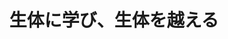 ﻿---
title: "生体に学び、生体を越える"
category: "生命理工学院"
vol: 23
interviewee: "赤池 敏宏 "
url: ""
tags: ["反応","生体","治療","医学","がん"]
pdf: "23-6.pdf"
career: ""
preface: "現在、肝炎や肝臓がんなどによって数多くの命が失われている。肝臓移植は医学的にも最も優れた治療方法であるが、免疫による拒絶反応などがあって全てが成功するわけではない。このような現状の打開案として、人工肝臓の開発が期待されている。だが、人工肝臓が実用化されるためには、生体との適合性と機能に十分に配慮しなくてはいけない。つまり、人体にはもちろん、人工肝臓側にも免疫反応による不都合な反応を引き起こさずに目的とする機能を果たすことが要求される。今回、お話をうかがった赤池先生は生体適合性にも優れた「ハイブリット型人工肝臓」の研究をなさっている。"
---
